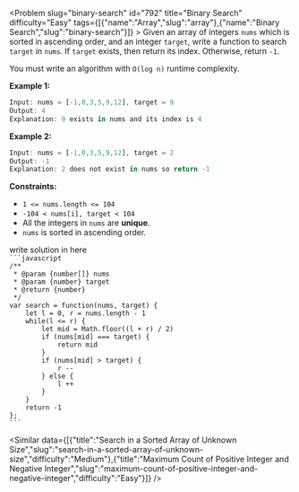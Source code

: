 
<Problem slug="binary-search" id="792" title="Binary Search" difficulty="Easy" tags={[{"name":"Array","slug":"array"},{"name":"Binary Search","slug":"binary-search"}]} >
    Given an array of integers `nums` which is sorted in ascending order, and an integer `target`, write a function to search `target` in `nums`. If `target` exists, then return its index. Otherwise, return `-1`.

You must write an algorithm with `O(log n)` runtime complexity.

**Example 1:**

```javascript 
Input: nums = [-1,0,3,5,9,12], target = 9
Output: 4
Explanation: 9 exists in nums and its index is 4

```

**Example 2:**

```javascript 
Input: nums = [-1,0,3,5,9,12], target = 2
Output: -1
Explanation: 2 does not exist in nums so return -1

```

**Constraints:**

*   `1 <= nums.length <= 104`
*   `-104 < nums[i], target < 104`
*   All the integers in `nums` are **unique**.
*   `nums` is sorted in ascending order.
</Problem >

<Solution>
write solution in here
</Solution>

<Code>
```javascript
/**
 * @param {number[]} nums
 * @param {number} target
 * @return {number}
 */
var search = function(nums, target) {
    let l = 0, r = nums.length - 1
    while(l <= r) {
        let mid = Math.floor((l + r) / 2)
        if (nums[mid] === target) {
            return mid
        }
        if (nums[mid] > target) {
            r --
        } else {
            l ++
        }
    }
    return -1
};
```
</Code>

<Similar data={[{"title":"Search in a Sorted Array of Unknown Size","slug":"search-in-a-sorted-array-of-unknown-size","difficulty":"Medium"},{"title":"Maximum Count of Positive Integer and Negative Integer","slug":"maximum-count-of-positive-integer-and-negative-integer","difficulty":"Easy"}]} />
